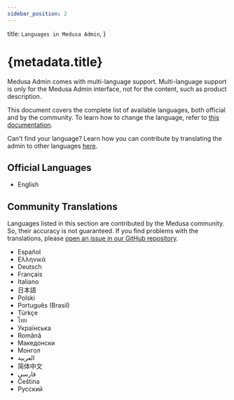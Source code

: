 ```yaml
---
sidebar_position: 2
---
```


  title: `Languages in Medusa Admin`,
}

# {metadata.title}

Medusa Admin comes with multi-language support. Multi-language support is only for the Medusa Admin interface, not for the content, such as product description.

This document covers the complete list of available languages, both official and by the community. To learn how to change the language, refer to [this documentation](../../settings/profile/page.mdx).

<Note>

Can't find your language? Learn how you can contribute by translating the admin to other languages [here](!docs!/learn/resources/contribution-guidelines/admin-translations).

</Note>

## Official Languages

- English

## Community Translations

<Note>

Languages listed in this section are contributed by the Medusa community. So, their accuracy is not guaranteed. If you find problems with the translations, please [open an issue in our GitHub repository](https://github.com/medusajs/medusa/issues).

</Note>

- Español
- Ελληνικά
- Deutsch
- Français
- Italiano
- 日本語
- Polski
- Português (Brasil)
- Türkçe
- ไทย
- Українська
- Română
- Македонски
- Монгол
- العربية
- 简体中文
- فارسی
- Čeština
- Русский
